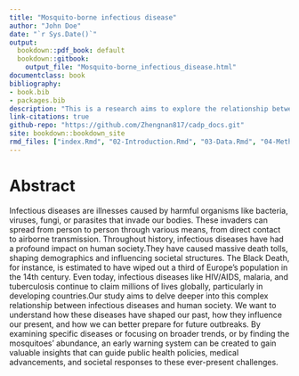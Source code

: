 ```yaml
---
title: "Mosquito-borne infectious disease"
author: "John Doe"
date: "`r Sys.Date()`"
output: 
  bookdown::pdf_book: default
  bookdown::gitbook:
    output_file: "Mosquito-borne_infectious_disease.html"
documentclass: book
bibliography:
- book.bib
- packages.bib
description: "This is a research aims to explore the relationship between mosquito abundance and infectious diseases, develop a predictive model, and establish a threshold for an Early Warning System. Additionally, we plan to utilize physical sensors to monitor temperature, humidity, and other environmental conditions. This data will enable real-time predictions of mosquito populations and the trends in mosquito-borne diseases, providing essential scientific evidence and technical support for enhancing disease prevention and control strategies."
link-citations: true
github-repo: "https://github.com/Zhengnan817/cadp_docs.git"
site: bookdown::bookdown_site
rmd_files: ["index.Rmd", "02-Introduction.Rmd", "03-Data.Rmd", "04-Methodology.Rmd", "05-Results.Rmd", "06-Conclusion.Rmd", "07-References.Rmd"]
---
```


# Abstract

Infectious diseases are illnesses caused by harmful organisms like bacteria, viruses, fungi, or parasites that invade our bodies. These invaders can spread from person to person through various means, from direct contact to airborne transmission. Throughout history, infectious diseases have had a profound impact on human society.They have caused massive death tolls, shaping demographics and influencing societal structures. The Black Death, for instance, is estimated to have wiped out a third of Europe's population in the 14th century. Even today, infectious diseases like HIV/AIDS, malaria, and tuberculosis continue to claim millions of lives globally, particularly in developing countries.Our study aims to delve deeper into this complex relationship between infectious diseases and human society. We want to understand how these diseases have shaped our past, how they influence our present, and how we can better prepare for future outbreaks. By examining specific diseases or focusing on broader trends, or by finding the mosquitoes’ abundance, an early warning system can be created to gain valuable insights that can guide public health policies, medical advancements, and societal responses to these ever-present challenges.